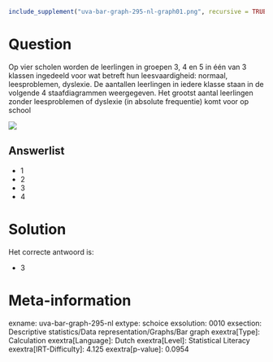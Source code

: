 ```r
include_supplement("uva-bar-graph-295-nl-graph01.png", recursive = TRUE)
```

Question
========

Op vier scholen worden de leerlingen in groepen 3, 4 en 5 in één van 3
klassen ingedeeld voor wat betreft hun leesvaardigheid: normaal,
leesproblemen, dyslexie. De aantallen leerlingen in iedere klasse staan
in de volgende 4 staafdiagrammen weergegeven. Het grootst aantal
leerlingen zonder leesproblemen of dyslexie (in absolute frequentie)
komt voor op school

![](uva-bar-graph-295-nl-graph01.png)

Answerlist
----------

* 1
* 2
* 3
* 4

Solution
========

Het correcte antwoord is: 

* 3

Meta-information
================
exname: uva-bar-graph-295-nl
extype: schoice
exsolution: 0010
exsection: Descriptive statistics/Data representation/Graphs/Bar graph
exextra[Type]: Calculation
exextra[Language]: Dutch
exextra[Level]: Statistical Literacy
exextra[IRT-Difficulty]: 4.125
exextra[p-value]: 0.0954
